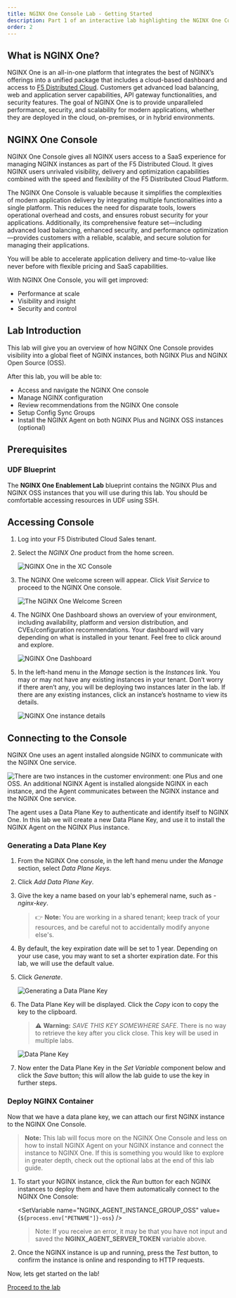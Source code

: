 ```yaml
---
title: NGINX One Console Lab - Getting Started
description: Part 1 of an interactive lab highlighting the NGINX One Console
order: 2
---
```


## What is NGINX One?

NGINX One is an all-in-one platform that integrates the best of NGINX’s offerings into a unified package that includes a cloud-based dashboard and access to [F5 Distributed Cloud](https://www.f5.com/cloud). Customers get advanced load balancing, web and application server capabilities, API gateway functionalities, and security features. The goal of NGINX One is to provide unparalleled performance, security, and scalability for modern applications, whether they are deployed in the cloud, on-premises, or in hybrid environments.

## NGINX One Console

NGINX One Console gives all NGINX users access to a SaaS experience for managing NGINX instances as part of the F5 Distributed Cloud. It gives NGINX users unrivaled visibility, delivery and optimization capabilities combined with the speed and flexibility of the F5 Distributed Cloud Platform.

The NGINX One Console is valuable because it simplifies the complexities of modern application delivery by integrating multiple functionalities into a single platform. This reduces the need for disparate tools, lowers operational overhead and costs, and ensures robust security for your applications. Additionally, its comprehensive feature set—including advanced load balancing, enhanced security, and performance optimization—provides customers with a reliable, scalable, and secure solution for managing their applications.

You will be able to accelerate application delivery and time-to-value like never before with flexible pricing and SaaS capabilities.

With NGINX One Console, you will get improved:

- Performance at scale
- Visibility and insight
- Security and control

## Lab Introduction

This lab will give you an overview of how NGINX One Console provides visibility into a global fleet of NGINX instances, both NGINX Plus and NGINX Open Source (OSS).

After this lab, you will be able to:

- Access and navigate the NGINX One console
- Manage NGINX configuration
- Review recommendations from the NGINX One console
- Setup Config Sync Groups
- Install the NGINX Agent on both NGINX Plus and NGINX OSS instances (optional)

## Prerequisites

### UDF Blueprint

The **NGINX One Enablement Lab** blueprint contains the NGINX Plus and NGINX OSS instances that you will use during this lab. You should be comfortable accessing resources in UDF using SSH.

## Accessing Console

1. Log into your F5 Distributed Cloud Sales tenant.

1. Select the *NGINX One* product from the home screen.

    ![NGINX One in the XC Console](media/lab1-1.png)

1. The NGINX One welcome screen will appear. Click *Visit Service* to proceed to the NGINX One console.

    ![The NGINX One Welcome Screen](media/lab1-2.png)

1. The NGINX One Dashboard shows an overview of your environment, including availability, platform and version distribution, and CVEs/configuration recommendations. Your dashboard will vary depending on what is installed in your tenant. Feel free to click around and explore.

    ![NGINX One Dashboard](media/lab1-3.png)

1. In the left-hand menu in the *Manage* section is the *Instances* link. You may or may not have any existing instances in your tenant. Don’t worry if there aren’t any, you will be deploying two instances later in the lab. If there are any existing instances, click an instance’s hostname to view its details.

    ![NGINX One instance details](media/lab1-4.png)

## Connecting to the Console

NGINX One uses an agent installed alongside NGINX to communicate with the NGINX One service.

![There are two instances in the customer environment: one Plus and one OSS. An additional NGINX Agent is installed alongside NGINX in each instance, and the Agent communicates between the NGINX instance and the NGINX One service.](media/lab2-1.png)

The agent uses a Data Plane Key to authenticate and identify itself to NGINX One. In this lab we will create a new Data Plane Key, and use it to install the NGINX Agent on the NGINX Plus instance.

### Generating a Data Plane Key

1. From the NGINX One console, in the left hand menu under the *Manage* section, select *Data Plane Keys*.

1. Click *Add Data Plane Key*.

1. Give the key a name based on your lab's ephemeral name, such as *<GetVariable name="petname" />-nginx-key*.

    > :point_right: **Note:** You are working in a shared tenant; keep track of your resources, and be careful not to accidentally modify anyone else's.

1. By default, the key expiration date will be set to 1 year.  Depending on your use case, you may want to set a shorter expiration date.  For this lab, we will use the default value.

1. Click *Generate*.

    ![Generating a Data Plane Key](media/lab2-4.png)

1. The Data Plane Key will be displayed. Click the *Copy* icon to copy the key to the clipboard.

    > :warning: **Warning:** *SAVE THIS KEY SOMEWHERE SAFE*. There is no way to retrieve the key after you click close. This key will be used in multiple labs.

    ![Data Plane Key](media/lab2-5.png)

1. Now enter the Data Plane Key in the *Set Variable* component below and click the *Save* button; this will allow the lab guide to use the key in further steps.

    <InputVariable 
        name="NGINX_AGENT_SERVER_TOKEN"
    />

### Deploy NGINX Container

Now that we have a data plane key, we can attach our first NGINX instance to the NGINX One Console.

> **Note:** This lab will focus more on the NGINX One Console and less on how to install NGINX Agent on your NGINX instance and connect the instance to NGINX One.  If this is something you would like to explore in greater depth, check out the optional labs at the end of this lab guide.

1. To start your NGINX instance, click the *Run* button for each NGINX instances to deploy them and have them automatically connect to the NGINX One Console:

    <DockerContainer>
        <Docker  
            name="nginx-plus-1"
            desc="NGINX Plus R32 with Agent."
            image="private-registry.nginx.com/nginx-plus/agent:debian"
            env={[
                {name: "NGINX_AGENT_SERVER_GRPCPORT", value: "443"},
                {name: "NGINX_AGENT_SERVER_HOST", value: "agent.connect.nginx.com"},
                {name: "NGINX_AGENT_TLS_ENABLE", value: "true"},
                {name: "NGINX_AGENT_TLS_SKIP_VERIFY", value: "false"},
                {name: "NGINX_AGENT_SERVER_TOKEN", isVariable: true, isSecret: true},
            ]}
            attrs={[
                { name: "volume", value: `${process.env["CONTAINER_MOUNT_BASE_DIR"]}/ssl:/etc/nginx/ssl` }
            ]}
        />
    </DockerContainer>

    <SetVariable
        name="nginx-plus-1"
        isComponent="true"
    />
    <SetVariable
        name="nginx-plus-2"
        isComponent="true"
    />
    <SetVariable
        name="nginx-plus-3"
        isComponent="true"
    />
    <SetVariable
        name="nginx-oss-1"
        isComponent="true"
    />
    <SetVariable
        name="nginx-oss-2"
        isComponent="true"
    />
    <SetVariable
        name="NGINX_AGENT_INSTANCE_GROUP_OSS"
        value={`${process.env["PETNAME"]}-oss`}
    />

    > Note: If you receive an error, it may be that you have not input and saved the **NGINX_AGENT_SERVER_TOKEN** variable above.

1. Once the NGINX instance is up and running, press the *Test* button, to confirm the instance is online and responding to HTTP requests.

Now, lets get started on the lab!

[Proceed to the lab](./nginx-one-2.mdx)
